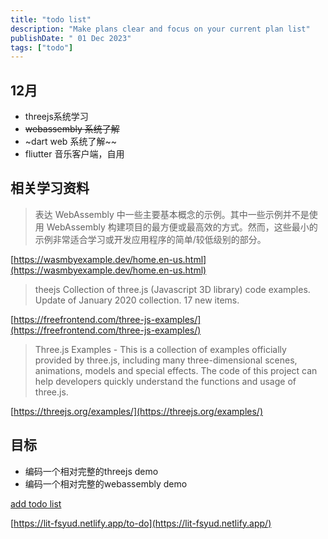 ```yaml
---
title: "todo list"
description: "Make plans clear and focus on your current plan list"
publishDate: " 01 Dec 2023"
tags: ["todo"]
---
```


## 12月

- threejs系统学习
- ~~webassembly 系统了解~~
- ~dart web 系统了解~~
- fliutter 音乐客户端，自用


## 相关学习资料

> 表达 WebAssembly 中一些主要基本概念的示例。其中一些示例并不是使用 WebAssembly 构建项目的最方便或最高效的方式。然而，这些最小的示例非常适合学习或开发应用程序的简单/较低级别的部分。

[https://wasmbyexample.dev/home.en-us.html](https://wasmbyexample.dev/home.en-us.html)


> theejs Collection of three.js (Javascript 3D library) code examples. Update of January 2020 collection. 17 new items.

[https://freefrontend.com/three-js-examples/](https://freefrontend.com/three-js-examples/)

> Three.js Examples - This is a collection of examples officially provided by three.js, including many three-dimensional scenes, animations, models and special effects. The code of this project can help developers quickly understand the functions and usage of three.js.

[https://threejs.org/examples/](https://threejs.org/examples/)


## 目标

- 编码一个相对完整的threejs demo
- 编码一个相对完整的webassembly demo


[add todo list](https://github.com/ligdy7/astro-web/tree/main/src/content/post/day-todo-list.mdx)

[https://lit-fsyud.netlify.app/to-do](https://lit-fsyud.netlify.app/)


